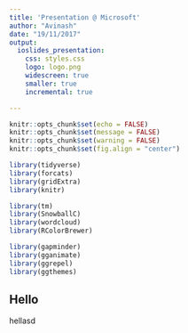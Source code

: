 ```yaml
---
title: 'Presentation @ Microsoft'
author: "Avinash"
date: "19/11/2017"
output: 
  ioslides_presentation:
    css: styles.css
    logo: logo.png
    widescreen: true
    smaller: true
    incremental: true

---
```


```r
knitr::opts_chunk$set(echo = FALSE)
knitr::opts_chunk$set(message = FALSE)
knitr::opts_chunk$set(warning = FALSE)
knitr::opts_chunk$set(fig.align = "center")

```


```r
library(tidyverse)
library(forcats)
library(gridExtra)
library(knitr)

library(tm)
library(SnowballC)
library(wordcloud)
library(RColorBrewer)

library(gapminder)
library(gganimate)
library(ggrepel)
library(ggthemes)
```

## Hello {#nextsteps .emphasized}


hellasd
